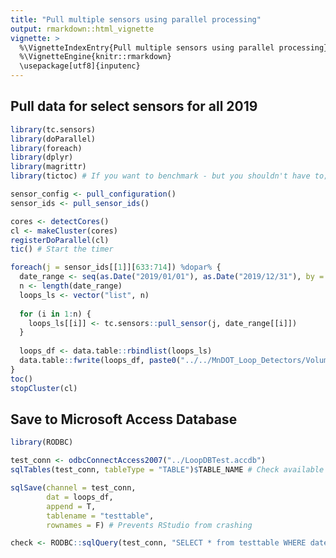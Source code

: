 ```yaml
---
title: "Pull multiple sensors using parallel processing"
output: rmarkdown::html_vignette
vignette: >
  %\VignetteIndexEntry{Pull multiple sensors using parallel processing}
  %\VignetteEngine{knitr::rmarkdown}
  \usepackage[utf8]{inputenc}
---
```


## Pull data for select sensors for all 2019  

```r
library(tc.sensors)
library(doParallel)
library(foreach)
library(dplyr)
library(magrittr)
library(tictoc) # If you want to benchmark - but you shouldn't have to; I already did (:

sensor_config <- pull_configuration()
sensor_ids <- pull_sensor_ids()

cores <- detectCores()
cl <- makeCluster(cores)
registerDoParallel(cl)
tic() # Start the timer

foreach(j = sensor_ids[[1]][633:714]) %dopar% {
  date_range <- seq(as.Date("2019/01/01"), as.Date("2019/12/31"), by = "days")
  n <- length(date_range)
  loops_ls <- vector("list", n)
  
  for (i in 1:n) {
    loops_ls[[i]] <- tc.sensors::pull_sensor(j, date_range[[i]])
  }
  
  loops_df <- data.table::rbindlist(loops_ls)
  data.table::fwrite(loops_df, paste0("../../MnDOT_Loop_Detectors/Volume-Occupancy/2019/Sensor ", j, ".csv"))
}
toc()
stopCluster(cl)

```
## Save to Microsoft Access Database  

```r
library(RODBC)

test_conn <- odbcConnectAccess2007("../LoopDBTest.accdb")
sqlTables(test_conn, tableType = "TABLE")$TABLE_NAME # Check available tables

sqlSave(channel = test_conn,
        dat = loops_df,
        append = T,
        tablename = "testtable",
        rownames = F) # Prevents RStudio from crashing

check <- RODBC::sqlQuery(test_conn, "SELECT * from testtable WHERE date = 20191231")

```
